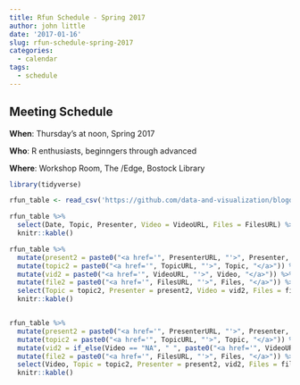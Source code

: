 ```yaml
---
title: Rfun Schedule - Spring 2017
author: john little
date: '2017-01-16'
slug: rfun-schedule-spring-2017
categories:
  - calendar
tags:
  - schedule
---
```


## Meeting Schedule

**When**: Thursday's at noon, Spring 2017

**Who**: R enthusiasts, beginngers through advanced 

**Where**: Workshop Room, The /Edge, Bostock Library

```r

library(tidyverse)

rfun_table <- read_csv('https://github.com/data-and-visualization/blogdown2-rfun/raw/master/static/data/data.csv')
```


```r
rfun_table %>% 
  select(Date, Topic, Presenter, Video = VideoURL, Files = FilesURL) %>% 
  knitr::kable()
```


```r
rfun_table %>% 
  mutate(present2 = paste0("<a href='", PresenterURL, "'>", Presenter, "</a>")) %>%
  mutate(topic2 = paste0("<a href='", TopicURL, "'>", Topic, "</a>")) %>% 
  mutate(vid2 = paste0("<a href='", VideoURL, "'>", Video, "</a>")) %>% 
  mutate(file2 = paste0("<a href='", FilesURL, "'>", Files, "</a>")) %>% 
  select(Topic = topic2, Presenter = present2, Video = vid2, Files = file2) %>% 
  knitr::kable()


rfun_table %>% 
  mutate(present2 = paste0("<a href='", PresenterURL, "'>", Presenter, "</a>")) %>%
  mutate(topic2 = paste0("<a href='", TopicURL, "'>", Topic, "</a>")) %>% 
  mutate(vid2 = if_else(Video == "NA", " ", paste0("<a href='", VideoURL, "'>", Video, "</a>", "foo"))) %>% 
  mutate(file2 = paste0("<a href='", FilesURL, "'>", Files, "</a>")) %>% 
  select(Video, Topic = topic2, Presenter = present2, vid2, Files = file2) %>% 
  knitr::kable()




```

